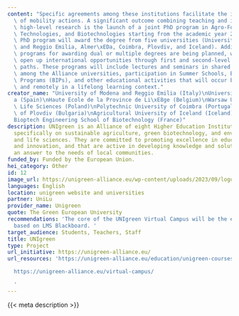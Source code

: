 ```yaml
---
content: "Specific agreements among these institutions facilitate the implementation\
  \ of mobility actions. A significant outcome combining teaching and innovative,\
  \ high-level research is the launch of a joint PhD program in Agro-Food Sciences,\
  \ Technologies, and Biotechnologies starting from the academic year 2024-2025. This\
  \ PhD program will award the degree from five universities (University of Modena\
  \ and Reggio Emilia, Almer\xEDa, Coimbra, Plovdiv, and Iceland). Additionally, joint\
  \ programs for awarding dual or multiple degrees are being planned, which will further\
  \ open up international opportunities through first and second-level educational\
  \ paths. These programs will include lectures and seminars in shared virtual classrooms\
  \ among the Alliance universities, participation in Summer Schools, Blended Intensive\
  \ Programs (BIPs), and other educational activities that will occur both in-person\
  \ and remotely in a lifelong learning context."
creator_name: "University of Modena and Reggio Emilia (Italy)\nUniversity of Almer\xED\
  a (Spain)\nHaute Ecole de la Province de Li\xE8ge (Belgium)\nWarsaw University of\
  \ Life Sciences (Poland)\nPolytechnic University of Coimbra (Portugal)\nUniversity\
  \ of Plovdiv (Bulgaria)\nAgricultural University of Iceland (Iceland)\nSup\u2019\
  Bioptech Engineering School of Biotechnology (France)"
description: UNIgreen is an Alliance of eight Higher Education Institutions focusing
  specifically on sustainable agriculture, green biotechnology, and environmental
  and life sciences. They are committed to promoting excellence in education, research
  and innovation, and that are active in developing knowledge and solutions that give
  an answer to the needs of local communities.
funded_by: Funded by the European Union.
hei_category: Other
id: 12
image_url: https://unigreen-alliance.eu/wp-content/uploads/2023/09/logo-unigreen@2x.png
languages: English
location: unigreen website and universities
partner: UniLu
provider_name: Unigreen
quote: The Green European University
recommendations: 'The core of the UNIgreen Virtual Campus will be the e-learning platform
  based on LMS Blackboard. '
target_audience: Students, Teachers, Staff
title: UNIgreen
type: Project
url_initiative: https://unigreen-alliance.eu/
url_resources: 'https://unigreen-alliance.eu/education/unigreen-courses/#courses-for-students

  https://unigreen-alliance.eu/virtual-campus/

  '
---
```


{{< meta description >}}